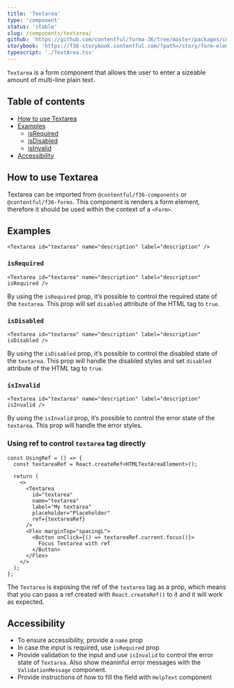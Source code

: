 ```yaml
---
title: 'Textarea'
type: 'component'
status: 'stable'
slug: /components/textarea/
github: 'https://github.com/contentful/forma-36/tree/master/packages/components/forms/src/textarea'
storybook: 'https://f36-storybook.contentful.com/?path=/story/form-elements-textarea--basic'
typescript: './TextArea.tsx'
---
```


`Textarea` is a form component that allows the user to enter a sizeable amount of multi-line plain text.

## Table of contents

- [How to use Textarea](#how-to-use-textarea)
- [Examples](#examples)
  - [isRequired](#isrequired)
  - [isDisabled](#isdisabled)
  - [isInvalid](#isinvalid)
- [Accessibility](#accessibility)

## How to use Textarea

Textarea can be imported from `@contentful/f36-components` or `@contentful/f36-forms`.
This component is renders a form element, therefore it should be used within the context of a `<Form>`.

## Examples

```tsx
<Textarea id="textarea" name="description" label="description" />
```

### `isRequired`

```tsx
<Textarea id="textarea" name="description" label="description" isRequired />
```

By using the `isRequired` prop, it’s possible to control the required state of the `textarea`.
This prop will set `disabled` attribute of the HTML tag to `true`.

### `isDisabled`

```tsx
<Textarea id="textarea" name="description" label="description" isDisabled />
```

By using the `isDisabled` prop, it’s possible to control the disabled state of the `textarea`.
This prop will handle the disabled styles and set `disabled` attribute of the HTML tag to `true`.

### `isInvalid`

```tsx
<Textarea id="textarea" name="description" label="description" isInvalid />
```

By using the `isInvalid` prop, it’s possible to control the error state of the `textarea`.
This prop will handle the error styles.

### Using ref to control `textarea` tag directly

```tsx
const UsingRef = () => {
  const textareaRef = React.createRef<HTMLTextAreaElement>();

  return (
    <>
      <Textarea
        id="textarea"
        name="textarea"
        label="My textarea"
        placeholder="Placeholder"
        ref={textareaRef}
      />
      <Flex marginTop="spacingL">
        <Button onClick={() => textareaRef.current.focus()}>
          Focus Textarea with ref
        </Button>
      </Flex>
    </>
  );
};
```

The `Textarea` is exposing the ref of the `textarea` tag as a prop,
which means that you can pass a ref created with `React.createRef()` to it and it will work as expected.

## Accessibility

- To ensure accessibility, provide a `name` prop
- In case the input is required, use `isRequired` prop
- Provide validation to the input and use `isInvalid` to control the error state of `Textarea`. Also show meaninful error messages with the `ValidationMessage` component.
- Provide instructions of how to fill the field with `HelpText` component
